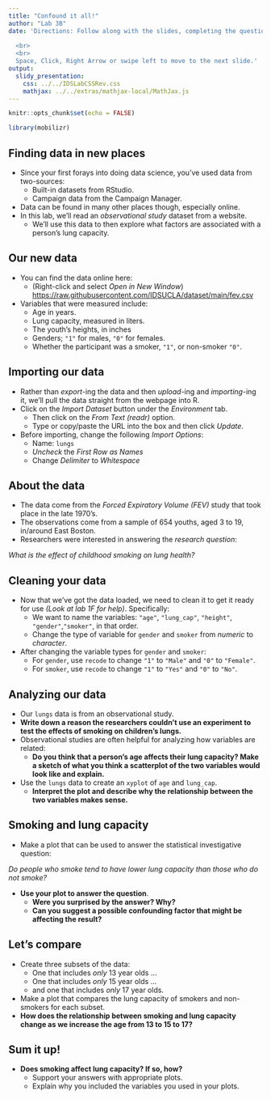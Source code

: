 ```yaml
---
title: "Confound it all!"
author: "Lab 3B"
date: 'Directions: Follow along with the slides, completing the questions in <font color=#25679E><b>blue</b></font> on your computer, and answering the questions in **red** in your journal.  
  
  <br>
  <br>
  Space, Click, Right Arrow or swipe left to move to the next slide.'
output: 
  slidy_presentation: 
    css: ../../IDSLabCSSRev.css
    mathjax: ../../extras/mathjax-local/MathJax.js
---
```


```r
knitr::opts_chunk$set(echo = FALSE)
```

```r
library(mobilizr)
```

## Finding data in new places


- Since your first forays into doing data science, you've used data from two-sources:
    - Built-in datasets from RStudio.
    - Campaign data from the Campaign Manager.
- Data can be found in many other places though, especially online.
- In this lab, we'll read an _observational study_ dataset from a website.
    - We'll use this data to then explore what factors are associated with a person's lung capacity.


## Our new data

- You can find the data online here:
    - (Right-click and select _Open in New Window_) [https://raw.githubusercontent.com/IDSUCLA/dataset/main/fev.csv](https://raw.githubusercontent.com/IDSUCLA/dataset/main/fev.csv)
- Variables that were measured include:
    - Age in years.
    - Lung capacity, measured in liters.
    - The youth's heights, in inches 
    - Genders; `"1"` for males, `"0"` for females.  
    - Whether the participant was a smoker, `"1"`, or non-smoker `"0"`.


## Importing our data

- Rather than _export_-ing the data and then _upload_-ing and _importing_-ing it, we'll pull the data straight from the webpage into R.
- <span class="blue">Click on the _Import Dataset_ button under the _Environment_ tab.</span>
    - Then click on the _From Text (readr)_ option.
    - Type or copy/paste the URL into the box and then click _Update_.
- <span class="blue">Before importing, change the following _Import Options_:</span>
    - Name: `lungs`
    - _Uncheck_ the _First Row as Names_  
    - Change _Delimiter_ to _Whitespace_


## About the data

- The data come from the _Forced Expiratory Volume (FEV)_ study that took place in the late 1970's.
- The observations come from a sample of 654 youths, aged 3 to 19, in/around East Boston.
- Researchers were interested in answering the _research question_: 

_What is the effect of childhood smoking on lung health?_


## Cleaning your data

- <span class="blue">Now that we've got the data loaded, we need to clean it to get it ready for use _(Look at lab 1F for help)_. Specifically:</span>
    - We want to name the variables: `"age"`, `"lung_cap"`, `"height"`, `"gender"`,`"smoker"`, in that order.
    - Change the type of variable for `gender` and `smoker` from _numeric_ to _character_.
- <span class="blue">After changing the variable types for `gender` and `smoker`:</span>
    - For `gender`, use `recode` to change `"1"` to `"Male"` and `"0"` to `"Female"`.
    - For `smoker`, use `recode` to change `"1"` to `"Yes"` and `"0"` to `"No"`.
    

## Analyzing our data

- Our `lungs` data is from an observational study.
- **Write down a reason the researchers couldn't use an experiment to test the effects of smoking on children's lungs.**
- Observational studies are often helpful for analyzing how variables are related: 
  - **Do you think that a person's age affects their lung capacity? Make a sketch of what you think a scatterplot of the two variables would look like and explain.**
- <span class="blue">Use the `lungs` data to create an `xyplot` of `age` and `lung_cap`.</span>
    - **Interpret the plot and describe why the relationship between the two variables makes sense.**

    
## Smoking and lung capacity

- <span class="blue">Make a plot that can be used to answer the statistical investigative question:</span>

_Do people who smoke tend to have lower lung capacity than those who do not smoke?_

- **Use your plot to answer the question**.
    - **Were you surprised by the answer? Why?**
    - **Can you suggest a possible confounding factor that might be affecting the result?**


## Let's compare

- <span class="blue">Create three subsets of the data: </span>
    - One that includes _only_ 13 year olds ...
    - One that includes _only_ 15 year olds ...
    - and one that includes _only_ 17 year olds.
- <span class="blue">Make a plot that compares the lung capacity of smokers and non-smokers for each subset.</span>
- **How does the relationship between smoking and lung capacity change as we increase the age from 13 to 15 to 17?**


## Sum it up!

- **Does smoking affect lung capacity? If so, how?**
    - Support your answers with appropriate plots. 
    - Explain why you included the variables you used in your plots.